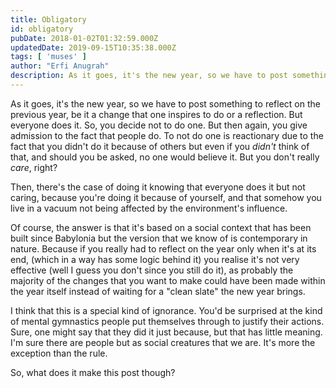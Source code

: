```yaml
---
title: Obligatory
id: obligatory
pubDate: 2018-01-02T01:32:59.000Z
updatedDate: 2019-09-15T10:35:38.000Z
tags: [ 'muses' ]
author: "Erfi Anugrah"
description: As it goes, it's the new year, so we have to post something to reflect on the previous year, be it a change that one inspires to do or a reflection. But everyone does it. So, you decide not to do one. But then again, you give admission to the fact that people do. To not do one is reactionary due to the fact that you didn't do it because of others but even if you *didn't* think of that, and should you be asked, no one would believe it. But you don't really *care*, right?
---
```


As it goes, it's the new year, so we have to post something to reflect on the previous year, be it a change that one inspires to do or a reflection. But everyone does it. So, you decide not to do one. But then again, you give admission to the fact that people do. To not do one is reactionary due to the fact that you didn't do it because of others but even if you *didn't* think of that, and should you be asked, no one would believe it. But you don't really *care*, right?

Then, there's the case of doing it knowing that everyone does it but not caring, because you're doing it because of yourself, and that somehow you live in a vacuum not being affected by the environment's influence.

Of course, the answer is that it's based on a social context that has been built since Babylonia but the version that we know of is contemporary in nature. Because if you really had to reflect on the year only when it's at its end, (which in a way has some logic behind it) you realise it's not very effective (well I guess you don't since you still do it), as probably the majority of the changes that you want to make could have been made within the year itself instead of waiting for a "clean slate" the new year brings.

I think that this is a special kind of ignorance. You'd be surprised at the kind of mental gymnastics people put themselves through to justify their actions. Sure, one might say that they did it just because, but that has little meaning. I'm sure there are people but as social creatures that we are. It's more the exception than the rule.

So, what does it make this post though?
